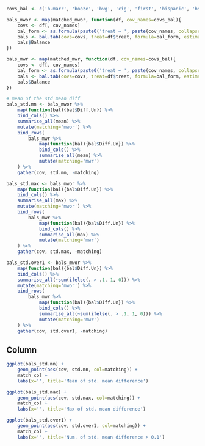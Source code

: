 ```r
covs_bal <- c('b.marr', 'booze', 'bwg', 'cig', 'first', 'hispanic', 'hs', 'income', 'ltcoll', 'lths', 'prenatal', 'sex', 'work.dur', 'age', 'bw', 'dayskidh', 'momage', 'preterm')

bals_mwor <- map(matched_mwor, function(df, cov_names=covs_bal){
    covs <- df[, cov_names]
    bal_form <- as.formula(paste0('treat ~ ', paste(cov_names, collapse=' + ')))
    bals <- bal.tab(covs=covs, treat=df$treat, formula=bal_form, estimand='ATT', m.threshold=0.1, v.threshold=0.1, continuous='std', binary='raw')
    bals$Balance
})

bals_mwr <- map(matched_mwr, function(df, cov_names=covs_bal){
    covs <- df[, cov_names]
    bal_form <- as.formula(paste0('treat ~ ', paste(cov_names, collapse=' + ')))
    bals <- bal.tab(covs=covs, treat=df$treat, formula=bal_form, estimand='ATT', m.threshold=0.1, v.threshold=0.1, continuous='std', binary='raw')
    bals$Balance
})

# mean of the std mean diff
bals_std.mn <- bals_mwor %>%
    map(function(bal){bal$Diff.Un}) %>%
    bind_cols() %>%
    summarise_all(mean) %>%
    mutate(matching='mwor') %>%
    bind_rows(
        bals_mwr %>%
            map(function(bal){bal$Diff.Un}) %>%
            bind_cols() %>%
            summarise_all(mean) %>%
            mutate(matching='mwr')
    ) %>%
    gather(cov, std.mn, -matching)

bals_std.max <- bals_mwor %>%
    map(function(bal){bal$Diff.Un}) %>%
    bind_cols() %>%
    summarise_all(max) %>%
    mutate(matching='mwor') %>%
    bind_rows(
        bals_mwr %>%
            map(function(bal){bal$Diff.Un}) %>%
            bind_cols() %>%
            summarise_all(max) %>%
            mutate(matching='mwr')
    ) %>%
    gather(cov, std.max, -matching)

bals_std.over1 <- bals_mwor %>%
    map(function(bal){bal$Diff.Un}) %>%
    bind_cols() %>%
    summarise_all(~sum(ifelse(. > .1, 1, 0))) %>%
    mutate(matching='mwor') %>%
    bind_rows(
        bals_mwr %>%
            map(function(bal){bal$Diff.Un}) %>%
            bind_cols() %>%
            summarise_all(~sum(ifelse(. > .1, 1, 0))) %>%
            mutate(matching='mwr')
    ) %>%
    gather(cov, std.over1, -matching)
```



Column
-----------------------------------------------------------------------


```r
ggplot(bals_std.mn) +
    geom_point(aes(cov, std.mn, col=matching)) +
    match_col +
    labs(x='', title='Mean of std. mean difference')

ggplot(bals_std.max) +
    geom_point(aes(cov, std.max, col=matching)) +
    match_col +
    labs(x='', title='Max of std. mean difference')

ggplot(bals_std.over1) +
    geom_point(aes(cov, std.over1, col=matching)) +
    match_col +
    labs(x='', title='Num. of std. mean difference > 0.1')
```
